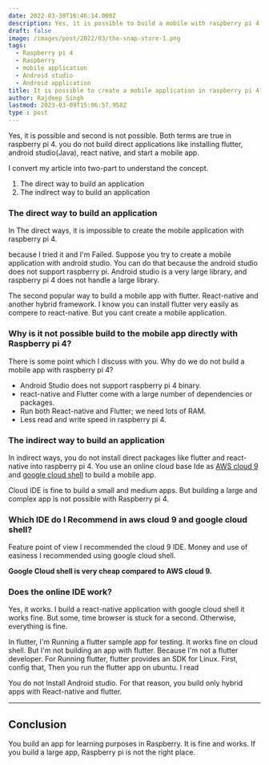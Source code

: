 ```yaml
---
date: 2022-03-30T16:46:14.000Z
description: Yes, it is possible to build a mobile with raspberry pi 4.
draft: false
image: /images/post/2022/03/the-snap-store-1.png
tags:
  - Raspberry pi 4
  - Raspberry
  - mobile application
  - Android studio
  - Android application
title: It is possible to create a mobile application in raspberry pi 4?
author: Rajdeep Singh
lastmod: 2023-03-09T15:06:57.958Z
type : post
---
```


Yes, it is possible and second is not possible. Both terms are true in raspberry pi 4. you do not build direct applications like installing flutter, android
studio(Java), react native, and start a mobile app.

I convert my article into two-part to understand the concept.

1. The direct way to build an application
2. The indirect way to build an application

### The direct way to build an application

In The direct ways, it is impossible to create the mobile application with
raspberry pi 4. 

because I tried it and I'm Failed. Suppose you try to create a mobile application with android studio. You can do that because the android
studio does not support raspberry pi. Android studio is a very large library, and raspberry pi 4 does not handle a large library.

The second popular way to build a mobile app with flutter. React-native and another hybrid framework. I know you can install flutter very easily as compere
to react-native. But you cant create a mobile application.

### Why is it not possible build to the mobile app directly with Raspberry pi 4?

There is some point which I discuss with you. Why do we do not build a mobile app with raspberry pi 4?

- Android Studio does not support raspberry pi 4 binary.
- react-native and Flutter come with a large number of dependencies or packages.
- Run both React-native and Flutter; we need lots of RAM.
- Less read and write speed in raspberry pi 4.

### The indirect way to build an application

In indirect ways, you do not install direct packages like flutter and react-native into raspberry pi 4. You use an online cloud base Ide as
[AWS cloud 9](https://aws.amazon.com/cloud9/) and [google cloud shell](https://cloud.google.com/shell) to build a mobile app.

Cloud IDE is fine to build a small and medium apps. But building a large and complex app is not possible with Raspberry pi 4.

### Which IDE do I Recommend in aws cloud 9 and google cloud shell?

Feature point of view I recommended the cloud 9 IDE. Money and use of easiness I
recommended using google cloud shell.

**Google Cloud shell is very cheap compared to AWS cloud 9.**

### Does the online IDE work?

Yes, it works. I build a react-native application with google cloud shell it works fine. But some, time browser is stuck for a second. Otherwise, everything
is fine.

In flutter, I'm Running a flutter sample app for testing. It works fine on cloud shell. But I'm not building an app with flutter. Because I'm not a flutter
developer. For Running flutter, flutter provides an SDK for Linux. First, config that, Then you run the flutter app on ubuntu. I read

You do not Install Android studio. For that reason, you build only hybrid apps with React-native and flutter.

---

## Conclusion

You build an app for learning purposes in Raspberry. It is fine and works. If you build a large app, Raspberry pi is not the right place.
